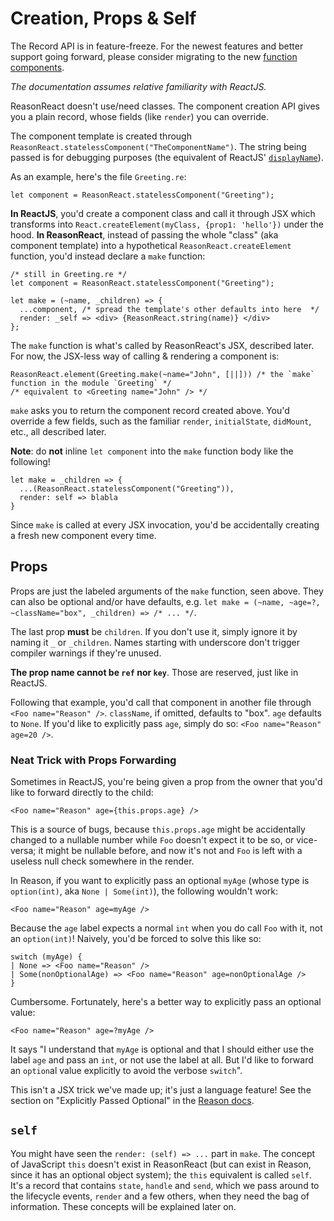 
# Creation, Props & Self

<aside class="warning">
The Record API is in feature-freeze. For the newest features and better support going forward, please consider migrating to the new <a href="https://reasonml.github.io/reason-react/docs/en/components">function components</a>.
</aside>

_The documentation assumes relative familiarity with ReactJS._

ReasonReact doesn't use/need classes. The component creation API gives you a plain record, whose fields (like `render`) you can override.

The component template is created through `ReasonReact.statelessComponent("TheComponentName")`. The string being passed is for debugging purposes (the equivalent of ReactJS' [`displayName`](https://reactjs.org/docs/react-component.html#displayname)).

As an example, here's the file `Greeting.re`:

```reason
let component = ReasonReact.statelessComponent("Greeting");
```

**In ReactJS**, you'd create a component class and call it through JSX which transforms into `React.createElement(myClass, {prop1: 'hello'})` under the hood. **In ReasonReact**, instead of passing the whole "class" (aka component template) into a hypothetical `ReasonReact.createElement` function, you'd instead declare a `make` function:

```reason
/* still in Greeting.re */
let component = ReasonReact.statelessComponent("Greeting");

let make = (~name, _children) => {
  ...component, /* spread the template's other defaults into here  */
  render: _self => <div> {ReasonReact.string(name)} </div>
};
```

The `make` function is what's called by ReasonReact's JSX, described later. For now, the JSX-less way of calling & rendering a component is:

```reason
ReasonReact.element(Greeting.make(~name="John", [||])) /* the `make` function in the module `Greeting` */
/* equivalent to <Greeting name="John" /> */
```

`make` asks you to return the component record created above. You'd override a few fields, such as the familiar `render`, `initialState`, `didMount`, etc., all described later.

**Note**: do **not** inline `let component` into the `make` function body like the following!

```reason
let make = _children => {
  ...(ReasonReact.statelessComponent("Greeting")),
  render: self => blabla
}
```

Since `make` is called at every JSX invocation, you'd be accidentally creating a fresh new component every time.

## Props

Props are just the labeled arguments of the `make` function, seen above. They can also be optional and/or have defaults, e.g. `let make = (~name, ~age=?, ~className="box", _children) => /* ... */`.

The last prop **must** be `children`. If you don't use it, simply ignore it by naming it `_` or `_children`. Names starting with underscore don't trigger compiler warnings if they're unused.

**The prop name cannot be `ref` nor `key`**. Those are reserved, just like in ReactJS.

Following that example, you'd call that component in another file through `<Foo name="Reason" />`. `className`, if omitted, defaults to "box". `age` defaults to `None`. If you'd like to explicitly pass `age`, simply do so: `<Foo name="Reason" age=20 />`.

### Neat Trick with Props Forwarding

Sometimes in ReactJS, you're being given a prop from the owner that you'd like to forward directly to the child:

```
<Foo name="Reason" age={this.props.age} />
```

This is a source of bugs, because `this.props.age` might be accidentally changed to a nullable number while `Foo` doesn't expect it to be so, or vice-versa; it might be nullable before, and now it's not and `Foo` is left with a useless null check somewhere in the render.

In Reason, if you want to explicitly pass an optional `myAge` (whose type is `option(int)`, aka `None | Some(int)`), the following wouldn't work:

```reason
<Foo name="Reason" age=myAge />
```

Because the `age` label expects a normal `int` when you do call `Foo` with it, not an `option(int)`! Naively, you'd be forced to solve this like so:

```reason
switch (myAge) {
| None => <Foo name="Reason" />
| Some(nonOptionalAge) => <Foo name="Reason" age=nonOptionalAge />
}
```

Cumbersome. Fortunately, here's a better way to explicitly pass an optional value:

```reason
<Foo name="Reason" age=?myAge />
```

It says "I understand that `myAge` is optional and that I should either use the label `age` and pass an `int`, or not use the label at all. But I'd like to forward an `option`al value explicitly to avoid the verbose `switch`".

This isn't a JSX trick we've made up; it's just a language feature! See the section on "Explicitly Passed Optional" in the [Reason docs](https://reasonml.github.io/docs/en/function.html#explicitly-passed-optional).

## `self`

You might have seen the `render: (self) => ...` part in `make`. The concept of JavaScript `this` doesn't exist in ReasonReact (but can exist in Reason, since it has an optional object system); the `this` equivalent is called `self`. It's a record that contains `state`, `handle` and `send`, which we pass around to the lifecycle events, `render` and a few others, when they need the bag of information. These concepts will be explained later on.

